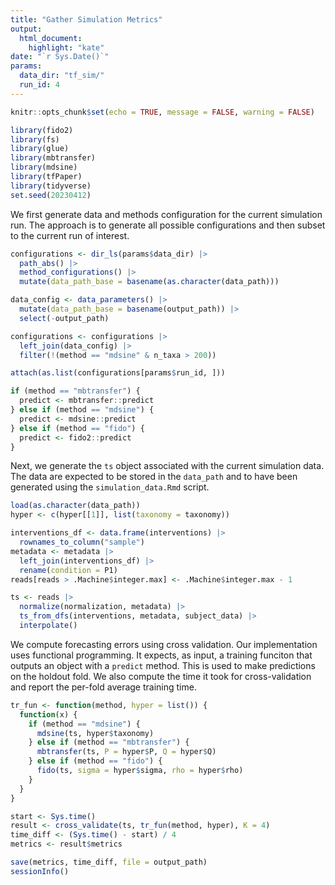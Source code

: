 ```yaml
---
title: "Gather Simulation Metrics"
output: 
  html_document:
    highlight: "kate"
date: "`r Sys.Date()`"
params:
  data_dir: "tf_sim/"
  run_id: 4
---
```


```r
knitr::opts_chunk$set(echo = TRUE, message = FALSE, warning = FALSE)
```

```r
library(fido2)
library(fs)
library(glue)
library(mbtransfer)
library(mdsine)
library(tfPaper)
library(tidyverse)
set.seed(20230412)
```

We first generate data and methods configuration for the current simulation run.
The approach is to generate all possible configurations and then subset to the
current run of interest.

```r
configurations <- dir_ls(params$data_dir) |>
  path_abs() |>
  method_configurations() |>
  mutate(data_path_base = basename(as.character(data_path)))

data_config <- data_parameters() |>
  mutate(data_path_base = basename(output_path)) |>
  select(-output_path)

configurations <- configurations |>
  left_join(data_config) |>
  filter(!(method == "mdsine" & n_taxa > 200))

attach(as.list(configurations[params$run_id, ]))

if (method == "mbtransfer") {
  predict <- mbtransfer::predict
} else if (method == "mdsine") {
  predict <- mdsine::predict
} else if (method == "fido") {
  predict <- fido2::predict
}
```

Next, we generate the `ts` object associated with the current simulation data.
The data are expected to be stored in the `data_path` and to have been generated
using the `simulation_data.Rmd` script.

```r
load(as.character(data_path))
hyper <- c(hyper[[1]], list(taxonomy = taxonomy))

interventions_df <- data.frame(interventions) |>
  rownames_to_column("sample")
metadata <- metadata |>
  left_join(interventions_df) |>
  rename(condition = P1)
reads[reads > .Machine$integer.max] <- .Machine$integer.max - 1

ts <- reads |>
  normalize(normalization, metadata) |>
  ts_from_dfs(interventions, metadata, subject_data) |>
  interpolate()
```

We compute forecasting errors using cross validation. Our implementation uses
functional programming. It expects, as input, a training funciton that outputs
an object with a `predict` method. This is used to make predictions on the
holdout fold. We also compute the time it took for cross-validation and report
the per-fold average training time.

```r
tr_fun <- function(method, hyper = list()) {
  function(x) {
    if (method == "mdsine") {
      mdsine(ts, hyper$taxonomy)
    } else if (method == "mbtransfer") {
      mbtransfer(ts, P = hyper$P, Q = hyper$Q)
    } else if (method == "fido") {
      fido(ts, sigma = hyper$sigma, rho = hyper$rho)
    }
  }
}

start <- Sys.time()
result <- cross_validate(ts, tr_fun(method, hyper), K = 4)
time_diff <- (Sys.time() - start) / 4
metrics <- result$metrics
```

```r
save(metrics, time_diff, file = output_path)
sessionInfo()
```
